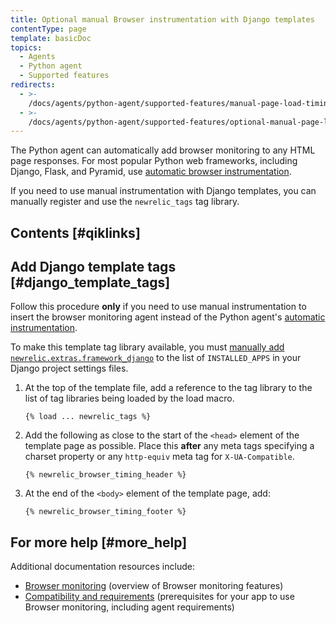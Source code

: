 ```yaml
---
title: Optional manual Browser instrumentation with Django templates
contentType: page
template: basicDoc
topics:
  - Agents
  - Python agent
  - Supported features
redirects:
  - >-
    /docs/agents/python-agent/supported-features/manual-page-load-timing-instrumentation-django/
  - >-
    /docs/agents/python-agent/supported-features/optional-manual-page-load-timing-django/
---
```


The Python agent can automatically add browser monitoring to any HTML page responses. For most popular Python web frameworks, including Django, Flask, and Pyramid, use [automatic browser instrumentation](/docs/agents/python-agent/supported-features/page-load-timing-python).

If you need to use manual instrumentation with Django templates, you can manually register and use the `newrelic_tags` tag library.

## Contents [#qiklinks]

## Add Django template tags [#django_template_tags]

Follow this procedure **only** if you need to use manual instrumentation to insert the browser monitoring agent instead of the Python agent's [automatic instrumentation](/docs/agents/python-agent/supported-features/page-load-timing-python).

To make this template tag library available, you must [manually add `newrelic.extras.framework_django`](/docs/release-notes/agent-release-notes/python-release-notes/python-agent-110192) to the list of `INSTALLED_APPS` in your Django project settings files.

1. At the top of the template file, add a reference to the tag library to the list of tag libraries being loaded by the load macro.

   ```
   {% load ... newrelic_tags %}
   ```
2. Add the following as close to the start of the `<head>` element of the template page as possible. Place this **after** any meta tags specifying a charset property or any `http-equiv` meta tag for `X-UA-Compatible`.

   ```
   {% newrelic_browser_timing_header %}
   ```
3. At the end of the `<body>` element of the template page, add:

   ```
   {% newrelic_browser_timing_footer %}
   ```

## For more help [#more_help]

Additional documentation resources include:

* [Browser monitoring](/docs/browser/new-relic-browser/getting-started/new-relic-browser) (overview of Browser monitoring features)
* [Compatibility and requirements](/docs/browser/new-relic-browser/getting-started/compatibility-requirements) (prerequisites for your app to use Browser monitoring, including agent requirements)
